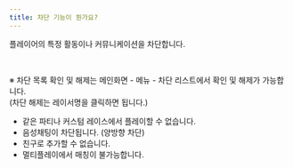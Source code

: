 ```yaml
---
title: 차단 기능이 뭔가요?
---
```


플레이어의 특정 활동이나 커뮤니케이션을 차단합니다.

<br/>

※ 차단 목록 확인 및 해제는 메인화면 - 메뉴 - 차단 리스트에서 확인 및 해제가 가능합니다. <br/>
(차단 해제는 레이서명을 클릭하면 됩니다.)

- 같은 파티나 커스텀 레이스에서 플레이할 수 없습니다.
- 음성채팅이 차단됩니다. (양방향 차단)
- 친구로 추가할 수 없습니다.
- 멀티플레이에서 매칭이 불가능합니다.